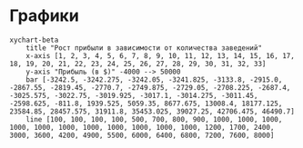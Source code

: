# Графики

```mermaid
xychart-beta
    title "Рост прибыли в зависимости от количества заведений"
    x-axis [1, 2, 3, 4, 5, 6, 7, 8, 9, 10, 11, 12, 13, 14, 15, 16, 17, 18, 19, 20, 21, 22, 23, 24, 25, 26, 27, 28, 29, 30, 31, 32, 33]
    y-axis "Прибыль (в $)" -4000 --> 50000
    bar [-3242.5, -3242.275, -3242.05, -3241.825, -3133.8, -2915.0, -2867.55, -2819.45, -2770.7, -2749.875, -2729.05, -2708.225, -2687.4, -3025.575, -3022.75, -3019.925, -3017.1, -3014.275, -3011.45, -2598.625, -811.8, 1939.525, 5059.35, 8677.675, 13008.4, 18177.125, 23584.85, 28457.575, 31911.8, 35453.025, 39027.25, 42706.475, 46490.7]
    line [100, 100, 100, 100, 500, 700, 800, 900, 1000, 1000, 1000, 1000, 1000, 1000, 1000, 1000, 1000, 1000, 1000, 1200, 1700, 2400, 3000, 3600, 4200, 4900, 5500, 6000, 6400, 6800, 7200, 7600, 8000]
```
